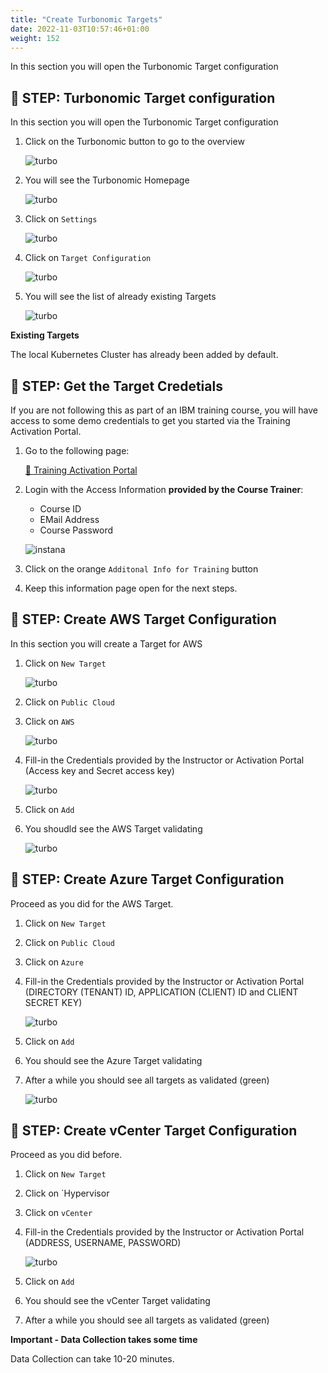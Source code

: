 ```yaml
---
title: "Create Turbonomic Targets"
date: 2022-11-03T10:57:46+01:00
weight: 152
---
```



In this section you will open the Turbonomic Target configuration


## 🚀 STEP: Turbonomic Target configuration

In this section you will open the Turbonomic Target configuration

1. Click on the Turbonomic button to go to the overview

    ![turbo](./../images/turbonomic/41_turbo.png)

1. You will see the Turbonomic Homepage

    ![turbo](./../images/turbonomic/40_turbo.png)

1. Click on `Settings`

    ![turbo](./../images/turbonomic/48_turbo.png)

1. Click on `Target Configuration`

    ![turbo](./../images/turbonomic/42_turbo.png)

1. You will see the list of already existing Targets

    ![turbo](./../images/turbonomic/43_turbo.png)


<InlineNotification kind="info"> 

**Existing Targets**

The local Kubernetes Cluster has already been added by default.

</InlineNotification>

## 🚀 STEP: Get the Target Credetials

If you are not following this as part of an IBM training course, you will have access to some demo credentials to get you started via the Training Activation Portal.


1. Go to the following page:

    <a href="https://ibm.biz/training-activation" target="_blank" >🚀 Training Activation Portal</a>

2. Login with the Access Information **provided by the Course Trainer**:
    - Course ID
    - EMail Address
    - Course Password

    ![instana](./../images/instana/instana_install_02.png)

2. Click on the orange `Additonal Info for Training` button

2. Keep this information page open for the next steps.



## 🚀 STEP: Create AWS Target Configuration

In this section you will create a Target for AWS 


1. Click on `New Target`

    ![turbo](./../images/turbonomic/49_turbo.png)

1. Click on `Public Cloud`

1. Click on `AWS`

    ![turbo](./../images/turbonomic/44_turbo.png)

1. Fill-in the Credentials provided by the Instructor or Activation Portal (Access key and Secret access key)

    ![turbo](./../images/turbonomic/45_turbo.png)

1. Click on `Add`

1. You shoudld see the AWS Target validating

    ![turbo](./../images/turbonomic/46_turbo.png)


## 🚀 STEP: Create Azure Target Configuration

Proceed as you did for the AWS Target.

1. Click on `New Target`

1. Click on `Public Cloud`

1. Click on `Azure`

1. Fill-in the Credentials provided by the Instructor or Activation Portal (DIRECTORY (TENANT) ID, APPLICATION (CLIENT) ID and CLIENT SECRET KEY)

    ![turbo](./../images/turbonomic/47_turbo.png)

1. Click on `Add`

1. You should see the Azure Target validating

1. After a while you should see all targets as validated (green)

    ![turbo](./../images/turbonomic/50_turbo.png)


## 🚀 STEP: Create vCenter Target Configuration

Proceed as you did before.

1. Click on `New Target`

1. Click on `Hypervisor

1. Click on `vCenter`

1. Fill-in the Credentials provided by the Instructor or Activation Portal (ADDRESS, USERNAME, PASSWORD)

    ![turbo](./../images/turbonomic/54_turbo.png)

1. Click on `Add`

1. You should see the vCenter Target validating

1. After a while you should see all targets as validated (green)




<InlineNotification kind="error"> 

**Important - Data Collection takes some time**

Data Collection can take 10-20 minutes.

</InlineNotification>


